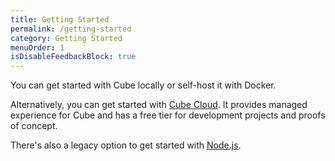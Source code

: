 ```yaml
---
title: Getting Started
permalink: /getting-started
category: Getting Started
menuOrder: 1
isDisableFeedbackBlock: true
---
```


You can get started with Cube locally or self-host it with Docker.

Alternatively, you can get started with [Cube Cloud](https://cube.dev/cloud/).
It provides managed experience for Cube and has a free tier for development
projects and proofs of concept.

<Grid cols={2}>
  <GridItem
    url="getting-started/docker"
    imageUrl="https://raw.githubusercontent.com/cube-js/cube.js/master/docs/static/icons/docker.svg"
    title="Docker"
  />
  <GridItem
    url="cloud/getting-started/create"
    imageUrl="https://raw.githubusercontent.com/cube-js/cube.js/master/docs/static/icons/cube-cloud.svg"
    title="Cube Cloud"
  />
</Grid>

There's also a legacy option to get started with
[Node.js](getting-started/nodejs).
